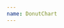 ```yaml
---
name: DonutChart
---
```


<Playground showEditor={true}>
  <DonutChart
    data={[
      { value: 100 },
      { value: 200 },
      { value: 120 },
      { value: 345 },
      { value: 90 },
      { value: 220 },
      { value: 400 },
    ]}
  />
</Playground>
